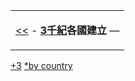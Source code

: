 {| class="toccolours" style="margin: 1em auto 1em auto"
|[[:Category:2千紀各國建立|<<]] - '''[[3千紀|3千紀]]各國建立'''  — 
|}
{{CategoryTOC}}
[[Category:各千紀各國建立|+3]]
[[Category:3千纪建立|*by country]]